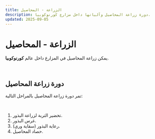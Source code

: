 ```yaml
---
title: الزراعة - المحاصيل
description: دورة زراعة المحاصيل وآلياتها داخل مزارع كورنوكوبيا.
updated: 2025-09-05
---
```


# الزراعة - المحاصيل

يمكن زراعة المحاصيل في المزارع داخل عالم **كورنوكوبيا**.  

</br>

## دورة زراعة المحاصيل

تمر دورة زراعة المحاصيل بالمراحل التالية:  

</br>

<ol class="styled-list-numbered">
  <li>تحضير التربة لزراعة البذور.</li>
  <li>غرس البذور.</li>
  <li>رعاية البذور (سقاية وري).</li>
  <li>حصاد المحاصيل.</li>
</ol>
